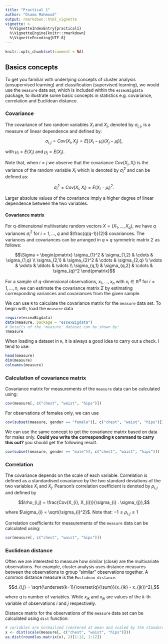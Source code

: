```yaml
---
title: "Practical 1"
author: "Osama Mahmoud"
output: rmarkdown::html_vignette
vignette: >
  %\VignetteIndexEntry{practical1}
  %\VignetteEngine{knitr::rmarkdown}
  %\VignetteEncoding{UTF-8}
---
```

```r
knitr::opts_chunk$set(comment = NA)
```

## Basics concepts

To get you familiar with underlying concepts of cluster analysis (unsupervised learning) and classification (supervised learning), we would use the `measure` data set, which is included within the `essexBigdata` package, to illustrate some basic concepts in statistics e.g. covariance, correlation and Euclidean distance.

### Covariance

The covariance of two random variables $X_{i}$ and $X_{j}$, denoted by $\sigma_{i,j}$, is a measure of linear dependence and defined by:

$$\sigma_{i,j} = Cov(X_{i}, X_{j}) = E[(X_{i} - \mu_{i})(X_{j} - \mu{j})],$$

with $\mu_{i} = E(X_{i})$ and $\mu_{j} = E(X_{j})$.

Note that, when $i = j$ we observe that the covariance $Cov(X_{i}, X_{i})$ is the variance of the
random variable $X_{i}$ which is denoted by $\sigma_{i}^2$ and can be defined as:

$$\sigma_{i}^2 = Cov(X_{i}, X_{i}) = E(X_{i} - \mu_{i})^2.$$

Larger absolute values of the covariance imply a higher degree of linear dependence between the two variables.

#### Covariance matrix

For q-dimensional multivariate random vectors $X = (X_{1}, ... , X_{q})$, we have $q$ variances $\sigma_{i}^2$ for $i = 1, ... , q$ and $\frac{q(q-1)}{2}$ covariances. The variances and covariances can be arranged in $q × q$ symmetric matrix $\Sigma$ as follows:

$$\Sigma = 
\begin{pmatrix}
  \sigma_{1}^2 & \sigma_{1,2} & \cdots & \sigma_{1,q} \\
  \sigma_{2,1} & \sigma_{2}^2 & \cdots & \sigma_{2,q} \\
  \vdots  & \vdots  & \ddots & \vdots  \\
  \sigma_{q,1} & \sigma_{q,2} & \cdots & \sigma_{q}^2
\end{pmatrix}$$

For a sample of $q$-dimensional observations, $x_{1}, ... , x_{n}$ with $x_{i} \in \mathbb{\mathbb{R}}^{q}$ for $i = 1, ... , n$, we can estimate the covariance matrix $\Sigma$ by estimating corresponding variances and covariances from the given sample.

We can use `R` to calculate the covariance matrix for the `measure` data set. To begin with, load the `measure` data

```r
require(essexBigdata)
data(measure, package = "essexBigdata")
# Details of the 'measure' dataset can be shown by:
?measure
```

When loading a dataset in `R`, it is always a good idea to carry out a check. I tend to use:

```r
head(measure)
dim(measure)
colnames(measure)
```

### Calculation of covariance matrix

Covariance matrix for measurements of the `measure` data can be calculated using:
```r
cov(measure[, c("chest", "waist", "hips")])
```

For observations of females only, we can use
```r
cov(subset(measure, gender == "female")[, c("chest", "waist", "hips")])
```

We can use the same concept to get the covariance matrix based on data for males only. **Could you write the corresponding `R` command to carry this out?** you should get the following result.
```r
cov(subset(measure, gender == "male")[, c("chest", "waist", "hips")])
```

### Correlation

The covariance depends on the scale of each variable. Correlation is defined as a standardised covariance by the two standard deviations of the two
variables $X_{i}$ and $X_{j}$. Pearson's correlation coefficient is denoted by $\rho_{i,j}$ and defined by

$$\rho_{i,j} = \frac{Cov(X_{i}, X_{i})}{\sigma_{i} . \sigma_{j}},$$

where $\sigma_{i} = \sqrt{\sigma_{i}^2}$. Note that: $-1 \leq \rho_{i,j} \leq 1$

Correlation coefficients for measurements of the `measure` data can be calculated using:

```r
cor(measure[, c("chest", "waist", "hips")])
```

### Euclidean distance

Often we are interested to measure how similar (close) are the multivariate observations. For example, cluster analysis uses distance measures between the observations to group "similar" observations together. A common distance measure is the `Euclidean distance`:

$$d_{i,j} = \sqrt{\underset{k=1}{\overset{q}{\sum}}(x_{ik} - x_{jk})^2},$$

where $q$ is number of variables. While $x_{ik}$ and $x_{jk}$ are values of the $k$-th variable of observations $i$ and $j$ respectively.

Distance matrix for the observations of the `measure` data set can be calculated using `dist` function:

```r
# variables are normailsed (centered at mean and scaled by the standard deviations)
x <- dist(scale(measure[, c("chest", "waist", "hips")]))
as.dist(round(as.matrix(x), 2)[1:12, 1:12])
```
